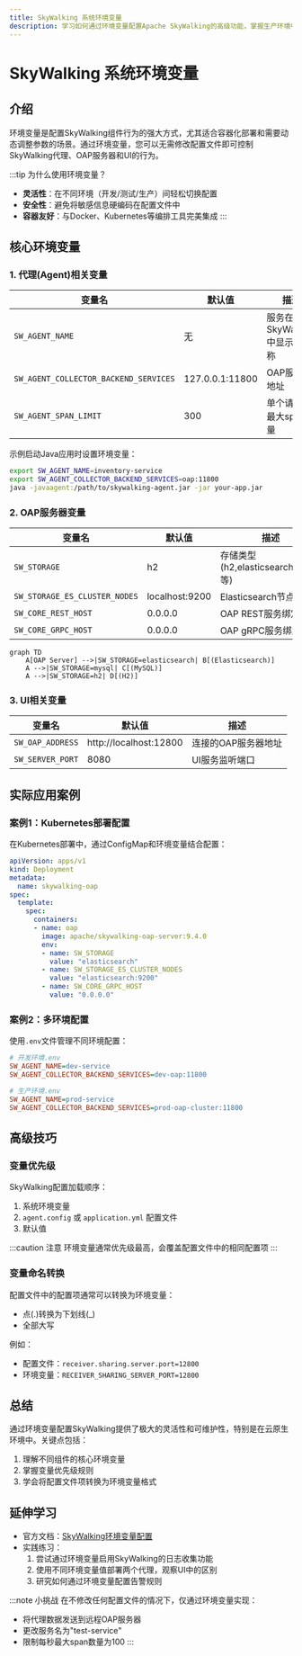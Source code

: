 ```yaml
---
title: SkyWalking 系统环境变量
description: 学习如何通过环境变量配置Apache SkyWalking的高级功能，掌握生产环境中的关键配置技巧。
---
```


# SkyWalking 系统环境变量

## 介绍

环境变量是配置SkyWalking组件行为的强大方式，尤其适合容器化部署和需要动态调整参数的场景。通过环境变量，您可以无需修改配置文件即可控制SkyWalking代理、OAP服务器和UI的行为。

:::tip 为什么使用环境变量？
- **灵活性**：在不同环境（开发/测试/生产）间轻松切换配置
- **安全性**：避免将敏感信息硬编码在配置文件中
- **容器友好**：与Docker、Kubernetes等编排工具完美集成
:::

## 核心环境变量

### 1. 代理(Agent)相关变量

| 变量名 | 默认值 | 描述 |
|--------|--------|------|
| `SW_AGENT_NAME` | 无 | 服务在SkyWalking中显示的名称 |
| `SW_AGENT_COLLECTOR_BACKEND_SERVICES` | 127.0.0.1:11800 | OAP服务器地址 |
| `SW_AGENT_SPAN_LIMIT` | 300 | 单个请求的最大span数量 |

示例启动Java应用时设置环境变量：
```bash
export SW_AGENT_NAME=inventory-service
export SW_AGENT_COLLECTOR_BACKEND_SERVICES=oap:11800
java -javaagent:/path/to/skywalking-agent.jar -jar your-app.jar
```

### 2. OAP服务器变量

| 变量名 | 默认值 | 描述 |
|--------|--------|------|
| `SW_STORAGE` | h2 | 存储类型(h2,elasticsearch,mysql等) |
| `SW_STORAGE_ES_CLUSTER_NODES` | localhost:9200 | Elasticsearch节点地址 |
| `SW_CORE_REST_HOST` | 0.0.0.0 | OAP REST服务绑定地址 |
| `SW_CORE_GRPC_HOST` | 0.0.0.0 | OAP gRPC服务绑定地址 |

```mermaid
graph TD
    A[OAP Server] -->|SW_STORAGE=elasticsearch| B[(Elasticsearch)]
    A -->|SW_STORAGE=mysql| C[(MySQL)]
    A -->|SW_STORAGE=h2| D[(H2)]
```

### 3. UI相关变量

| 变量名 | 默认值 | 描述 |
|--------|--------|------|
| `SW_OAP_ADDRESS` | http://localhost:12800 | 连接的OAP服务器地址 |
| `SW_SERVER_PORT` | 8080 | UI服务监听端口 |

## 实际应用案例

### 案例1：Kubernetes部署配置

在Kubernetes部署中，通过ConfigMap和环境变量结合配置：

```yaml
apiVersion: apps/v1
kind: Deployment
metadata:
  name: skywalking-oap
spec:
  template:
    spec:
      containers:
      - name: oap
        image: apache/skywalking-oap-server:9.4.0
        env:
        - name: SW_STORAGE
          value: "elasticsearch"
        - name: SW_STORAGE_ES_CLUSTER_NODES
          value: "elasticsearch:9200"
        - name: SW_CORE_GRPC_HOST
          value: "0.0.0.0"
```

### 案例2：多环境配置

使用`.env`文件管理不同环境配置：

```ini
# 开发环境.env
SW_AGENT_NAME=dev-service
SW_AGENT_COLLECTOR_BACKEND_SERVICES=dev-oap:11800

# 生产环境.env
SW_AGENT_NAME=prod-service
SW_AGENT_COLLECTOR_BACKEND_SERVICES=prod-oap-cluster:11800
```

## 高级技巧

### 变量优先级

SkyWalking配置加载顺序：
1. 系统环境变量
2. `agent.config` 或 `application.yml` 配置文件
3. 默认值

:::caution 注意
环境变量通常优先级最高，会覆盖配置文件中的相同配置项
:::

### 变量命名转换

配置文件中的配置项通常可以转换为环境变量：
- 点(.)转换为下划线(_)
- 全部大写

例如：
- 配置文件：`receiver.sharing.server.port=12800`
- 环境变量：`RECEIVER_SHARING_SERVER_PORT=12800`

## 总结

通过环境变量配置SkyWalking提供了极大的灵活性和可维护性，特别是在云原生环境中。关键点包括：

1. 理解不同组件的核心环境变量
2. 掌握变量优先级规则
3. 学会将配置文件项转换为环境变量格式

## 延伸学习

- 官方文档：[SkyWalking环境变量配置](https://skywalking.apache.org/docs/)
- 实践练习：
  1. 尝试通过环境变量启用SkyWalking的日志收集功能
  2. 使用不同环境变量值部署两个代理，观察UI中的区别
  3. 研究如何通过环境变量配置告警规则

:::note 小挑战
在不修改任何配置文件的情况下，仅通过环境变量实现：
- 将代理数据发送到远程OAP服务器
- 更改服务名为"test-service"
- 限制每秒最大span数量为100
:::